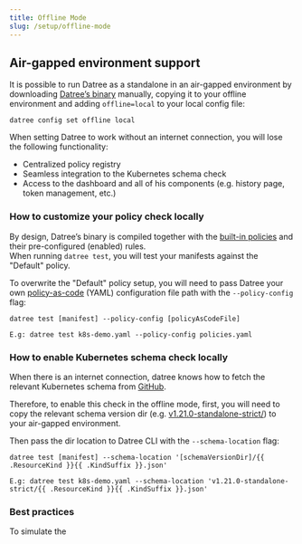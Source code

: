 ```yaml
---
title: Offline Mode
slug: /setup/offline-mode
---
```


## Air-gapped environment support
It is possible to run Datree as a standalone in an air-gapped environment by downloading [Datree’s binary](https://github.com/datreeio/datree/releases/latest) manually, copying it to your offline environment and adding `offline=local` to your local config file:  
```terminal
datree config set offline local
```

When setting Datree to work without an internet connection, you will lose the following functionality:
* Centralized policy registry
* Seamless integration to the Kubernetes schema check
* Access to the dashboard and all of his components (e.g. history page, token management, etc.)

### How to customize your policy check locally
By design, Datree’s binary is compiled together with the [built-in policies](https://hub.datree.io/built-in-rules#containers) and their pre-configured (enabled) rules.  
When running `datree test`, you will test your manifests against the "Default" policy.

To overwrite the "Default" policy setup, you will need to pass Datree your own [policy-as-code](https://hub.datree.io/setup/policy-as-code#policiesyaml) (YAML) configuration file path with the `--policy-config` flag:
```terminal
datree test [manifest] --policy-config [policyAsCodeFile]
```
```terminal
E.g: datree test k8s-demo.yaml --policy-config policies.yaml
```

### How to enable Kubernetes schema check locally
When there is an internet connection, datree knows how to fetch the relevant Kubernetes schema from [GitHub](https://github.com/yannh/kubernetes-json-schema). 

Therefore, to enable this check in the offline mode, first, you will need to copy the relevant schema version dir (e.g. [v1.21.0-standalone-strict/](https://github.com/yannh/kubernetes-json-schema/tree/2e2c25d6ca2e59ebffaebb23a59eb4130b5ad2a4/v1.21.0-standalone-strict)) to your air-gapped environment.

Then pass the dir location to Datree CLI with the `--schema-location` flag:
```terminal
datree test [manifest] --schema-location '[schemaVersionDir]/{{ .ResourceKind }}{{ .KindSuffix }}.json'
```
```terminal
E.g: datree test k8s-demo.yaml --schema-location 'v1.21.0-standalone-strict/{{ .ResourceKind }}{{ .KindSuffix }}.json'
```
### Best practices
To simulate the 
